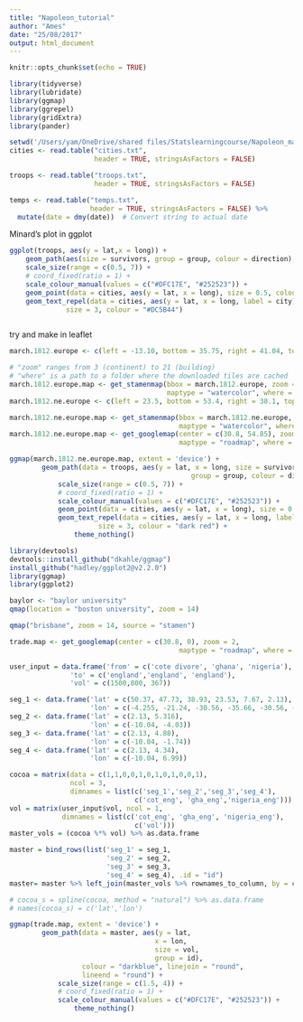 ```yaml
---
title: "Napoleon_tutorial"
author: "Ames"
date: "25/08/2017"
output: html_document
---
```


```r
knitr::opts_chunk$set(echo = TRUE)

library(tidyverse)
library(lubridate)
library(ggmap)
library(ggrepel)
library(gridExtra)
library(pander)

setwd('/Users/yam/OneDrive/shared files/Statslearningcourse/Napoleon_map/ggplot2-minard-gallery')
cities <- read.table("cities.txt",
                     header = TRUE, stringsAsFactors = FALSE)

troops <- read.table("troops.txt",
                     header = TRUE, stringsAsFactors = FALSE)

temps <- read.table("temps.txt",
                    header = TRUE, stringsAsFactors = FALSE) %>%
  mutate(date = dmy(date))  # Convert string to actual date

```

Minard's plot in ggplot 

```r

ggplot(troops, aes(y = lat,x = long)) + 
    geom_path(aes(size = survivors, group = group, colour = direction), lineend = "round") +
    scale_size(range = c(0.5, 7)) +
    # coord_fixed(ratio = 1) +
    scale_colour_manual(values = c("#DFC17E", "#252523")) +
    geom_point(data = cities, aes(y = lat, x = long), size = 0.5, colour = "#DC5B44") +
    geom_text_repel(data = cities, aes(y = lat, x = long, label = city), 
              size = 3, colour = "#DC5B44")



```

try and make in leaflet 

```r

march.1812.europe <- c(left = -13.10, bottom = 35.75, right = 41.04, top = 61.86)

# "zoom" ranges from 3 (continent) to 21 (building)
# "where" is a path to a folder where the downloaded tiles are cached
march.1812.europe.map <- get_stamenmap(bbox = march.1812.europe, zoom = 5,
                                       maptype = "watercolor", where = "cache")
march.1812.ne.europe <- c(left = 23.5, bottom = 53.4, right = 38.1, top = 56.3)

march.1812.ne.europe.map <- get_stamenmap(bbox = march.1812.ne.europe, zoom = 8,
                                          maptype = "watercolor", where = "cache")
march.1812.ne.europe.map <- get_googlemap(center = c(30.8, 54.85), zoom = 1,
                                          maptype = "roadmap", where = "cache")

ggmap(march.1812.ne.europe.map, extent = 'device') + 
        geom_path(data = troops, aes(y = lat, x = long, size = survivors, 
                                             group = group, colour = direction), lineend = "round") +
            scale_size(range = c(0.5, 7)) +
            # coord_fixed(ratio = 1) +
            scale_colour_manual(values = c("#DFC17E", "#252523")) +
            geom_point(data = cities, aes(y = lat, x = long), size = 0.5, colour = "#DC5B44") +
            geom_text_repel(data = cities, aes(y = lat, x = long, label = city), 
                      size = 3, colour = "dark red") +
                theme_nothing()        


```


```r
library(devtools)
devtools::install_github("dkahle/ggmap")
install_github("hadley/ggplot2@v2.2.0")
library(ggmap)
library(ggplot2)

baylor <- "baylor university"
qmap(location = "boston university", zoom = 14)

qmap("brisbane", zoom = 14, source = "stamen")    

trade.map <- get_googlemap(center = c(30.8, 0), zoom = 2,
                                          maptype = "roadmap", where = "cache")

user_input = data.frame('from' = c('cote divore', 'ghana', 'nigeria'),
               'to' = c('england','england', 'england'),
               'vol' = c(1500,800, 367))

seg_1 <- data.frame('lat' = c(50.37, 47.73, 38.93, 23.53, 7.67, 2.13),
                    'lon' = c(-4.255, -21.24, -30.56, -35.66, -30.56, -10.04))
seg_2 <- data.frame('lat' = c(2.13, 5.316),
                    'lon' = c(-10.04, -4.03))
seg_3 <- data.frame('lat' = c(2.13, 4.88),
                    'lon' = c(-10.04, -1.74))
seg_4 <- data.frame('lat' = c(2.13, 4.34),
                    'lon' = c(-10.04, 6.99))

cocoa = matrix(data = c(1,1,0,0,1,0,1,0,1,0,0,1),
               ncol = 3,
               dimnames = list(c('seg_1','seg_2','seg_3','seg_4'),
                               c('cot_eng', 'gha_eng','nigeria_eng')))
vol = matrix(user_input$vol, ncol = 1,
             dimnames = list(c('cot_eng', 'gha_eng', 'nigeria_eng'),
                               c('vol')))
master_vols = (cocoa %*% vol) %>% as.data.frame

master = bind_rows(list('seg_1' = seg_1,
                        'seg_2' = seg_2,
                        'seg_3' = seg_3,
                        'seg_4' = seg_4), .id = "id")
master= master %>% left_join(master_vols %>% rownames_to_column, by = c("id" = "rowname"))

# cocoa_s = spline(cocoa, method = "natural") %>% as.data.frame
# names(cocoa_s) = c('lat','lon')

ggmap(trade.map, extent = 'device') + 
        geom_path(data = master, aes(y = lat, 
                                    x = lon,
                                    size = vol,
                                    group = id),
                  colour = "darkblue", linejoin = "round",
                  lineend = "round") +
            scale_size(range = c(1.5, 4)) +
            # coord_fixed(ratio = 1) +
            scale_colour_manual(values = c("#DFC17E", "#252523")) +
                theme_nothing()  
```


